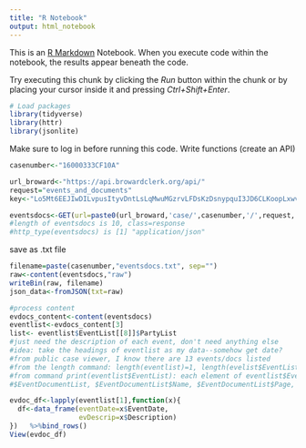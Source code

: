 ```yaml
---
title: "R Notebook"
output: html_notebook
---
```


This is an [R Markdown](http://rmarkdown.rstudio.com) Notebook. When you execute code within the notebook, the results appear beneath the code. 

Try executing this chunk by clicking the *Run* button within the chunk or by placing your cursor inside it and pressing *Ctrl+Shift+Enter*. 

```r
# Load packages
library(tidyverse)
library(httr)
library(jsonlite)
```


Make sure to log in before running this code. 
Write functions (create an API)
```r
casenumber<-"16000333CF10A"

url_broward<-"https://api.browardclerk.org/api/"
request="events_and_documents"
key<-"Lo5Mt6EEJIwDILvpusItyvDntLsLqMwuMGzrvLFDsKzDsnypquI3JD6CLKoopLxwvnypttCKEqGnGs6sF9EKFnr21qD4MJFnvEwovDwqtp73nzCtyEGzJrsy8K4rsD9tFEGvKp8pspEyxrGw0oxtEF2HFoD1KrHGGExttDHJCF2yz1zoDuDxnpxnuwsJo8rK7H1GspGGIxxFztDLutDyqHGDrvF3sHJsyxwzLCwDJnMCnMw3CMsHvzrLEK"

eventsdocs<-GET(url=paste0(url_broward,'case/',casenumber,'/',request,'.json?auth_key=',key))
#length of eventsdocs is 10, class=response
#http_type(eventsdocs) is [1] "application/json"
```
save as .txt file 
```r
filename=paste(casenumber,"eventsdocs.txt", sep="")
raw<-content(eventsdocs,"raw")
writeBin(raw, filename)
json_data<-fromJSON(txt=raw)
```




```r
#process content 
evdocs_content<-content(eventsdocs)
eventlist<-evdocs_content[3]
list<- eventlist$EventList[[8]]$PartyList
#just need the description of each event, don't need anything else
#idea: take the headings of eventlist as my data--somehow get date?
#from public case viewer, I know there are 13 events/docs listed
#from the length command: length(eventlist)=1, length(evelist$EventList)=13)
#from command print(eventlist$EventList): each element of eventlist$EventList has $EventDate, $Description, $EventAmount, $AdditionalText, $PartyList, $Party2List, $CauseList, 
#$EventDocumentList, $EventDocumentList$Name, $EventDocumentList$Page, $eventDocument$Confidential

```


```r
evdoc_df<-lapply(eventlist[1],function(x){
  df<-data_frame(eventDate=x$EventDate,
                 evDescrip=x$Description)
})   %>%bind_rows()
View(evdoc_df)
```








